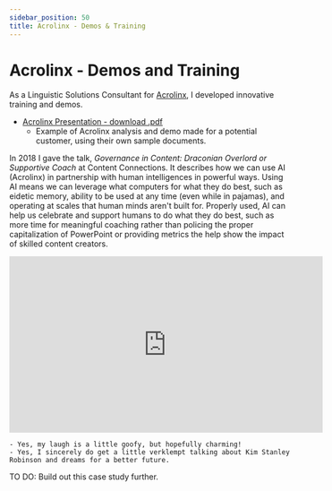 ```yaml
---
sidebar_position: 50
title: Acrolinx - Demos & Training
---
```


# Acrolinx - Demos and Training

As a Linguistic Solutions Consultant for [Acrolinx](https://www.acrolinx.com/), I developed innovative training and demos. 

- <a href="/downloads/acrolinx_ppt.pdf" download>Acrolinx Presentation - download .pdf</a>
    - Example of Acrolinx analysis and demo made for a potential customer, using their own sample documents.

In 2018 I gave the talk, *Governance in Content: Draconian Overlord or Supportive Coach* at Content Connections. It describes how we can use AI (Acrolinx) in partnership with human intelligences in powerful ways. Using AI means we can leverage what computers for what they do best, such as eidetic memory, ability to be used at any time (even while in pajamas), and operating at scales that human minds aren't built for.  Properly used, AI can help us celebrate and support humans to do what they do best, such as more time for meaningful coaching rather than policing the proper capitalization of PowerPoint or providing metrics the help show the impact of skilled content creators. 

<div style={{textAlign: 'center'}}>
<iframe width="560" height="315" src="https://www.youtube.com/embed/8h4ZdJQjTZA?si=B72ZrMN3LUGbX_0q" title="YouTube video player" frameborder="0" allow="accelerometer; autoplay; clipboard-write; encrypted-media; gyroscope; picture-in-picture; web-share" referrerpolicy="strict-origin-when-cross-origin" allowfullscreen></iframe>
</div>

    - Yes, my laugh is a little goofy, but hopefully charming!
    - Yes, I sincerely do get a little verklempt talking about Kim Stanley Robinson and dreams for a better future.


TO DO: Build out this case study further.

